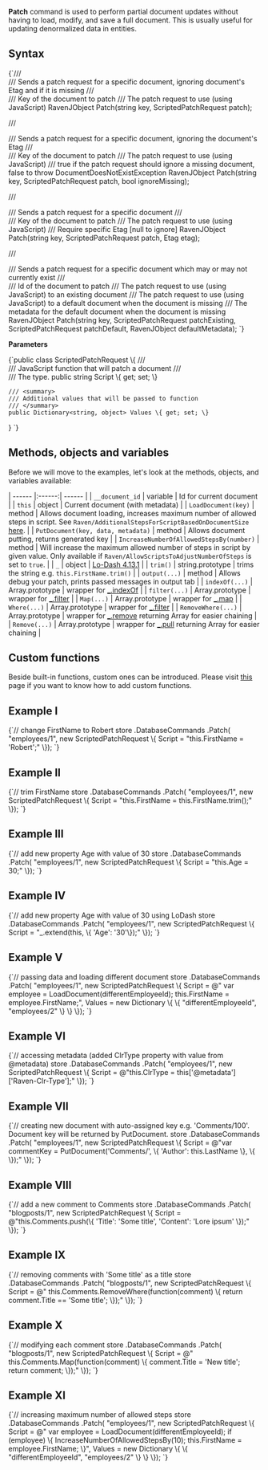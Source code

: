 
**Patch** command is used to perform partial document updates without having to load, modify, and save a full document. This is usually useful for updating denormalized data in entities.

## Syntax

<TabItem value="patch_1" label="patch_1">
<CodeBlock language="csharp">
{`/// <summary>
/// Sends a patch request for a specific document, ignoring document's Etag and if it is missing
/// </summary>
/// <param name="key">Key of the document to patch</param>
/// <param name="patch">The patch request to use (using JavaScript)</param>
RavenJObject Patch(string key, ScriptedPatchRequest patch);

/// <summary>
/// Sends a patch request for a specific document, ignoring the document's Etag
/// </summary>
/// <param name="key">Key of the document to patch</param>
/// <param name="patch">The patch request to use (using JavaScript)</param>
/// <param name="ignoreMissing">true if the patch request should ignore a missing document, false to throw DocumentDoesNotExistException</param>
RavenJObject Patch(string key, ScriptedPatchRequest patch, bool ignoreMissing);

/// <summary>
/// Sends a patch request for a specific document
/// </summary>
/// <param name="key">Key of the document to patch</param>
/// <param name="patch">The patch request to use (using JavaScript)</param>
/// <param name="etag">Require specific Etag [null to ignore]</param>
RavenJObject Patch(string key, ScriptedPatchRequest patch, Etag etag);

/// <summary>
/// Sends a patch request for a specific document which may or may not currently exist
/// </summary>
/// <param name="key">Id of the document to patch</param>
/// <param name="patchExisting">The patch request to use (using JavaScript) to an existing document</param>
/// <param name="patchDefault">The patch request to use (using JavaScript)  to a default document when the document is missing</param>
/// <param name="defaultMetadata">The metadata for the default document when the document is missing</param>
RavenJObject Patch(string key, ScriptedPatchRequest patchExisting, ScriptedPatchRequest patchDefault, RavenJObject defaultMetadata);
`}
</CodeBlock>
</TabItem>

**Parameters**

<TabItem value="scriptedpatchrequest" label="scriptedpatchrequest">
<CodeBlock language="csharp">
{`public class ScriptedPatchRequest
\{
	/// <summary>
	/// JavaScript function that will patch a document
	/// </summary>
	/// <value>The type.</value>
	public string Script \{ get; set; \}

	/// <summary>
	/// Additional values that will be passed to function
	/// </summary>
	public Dictionary<string, object> Values \{ get; set; \}
\}
`}
</CodeBlock>
</TabItem>

## Methods, objects and variables

Before we will move to the examples, let's look at the methods, objects, and variables available:

| ------ |:------:| ------ |
| `__document_id` | variable | Id for current document |
| `this` | object | Current document (with metadata) |
| `LoadDocument(key)` | method | Allows document loading, increases maximum number of allowed steps in script. See `Raven/AdditionalStepsForScriptBasedOnDocumentSize` [here](../../../server/configuration/configuration-options.mdx#javascript-parser). |
| `PutDocument(key, data, metadata)` | method | Allows document putting, returns generated key |
| `IncreaseNumberOfAllowedStepsBy(number)` | method | Will increase the maximum allowed number of steps in script by given value. Only available if `Raven/AllowScriptsToAdjustNumberOfSteps` is set to `true`. |
| `_` | object | [Lo-Dash 4.13.1](https://github.com/lodash/lodash/blob/4.13.1/doc/README.md) |
| `trim()` | string.prototype | trims the string e.g. `this.FirstName.trim()` |
| `output(...)` | method | Allows debug your patch, prints passed messages in output tab |
| `indexOf(...)` | Array.prototype | wrapper for [_.indexOf](https://github.com/lodash/lodash/blob/2.4.1/doc/README.md#_indexofarray-value-fromindex0) |
| `filter(...)` | Array.prototype | wrapper for [_.filter](https://github.com/lodash/lodash/blob/2.4.1/doc/README.md#_filtercollection-callbackidentity-thisarg) |
| `Map(...)` | Array.prototype | wrapper for [_.map](https://github.com/lodash/lodash/blob/2.4.1/doc/README.md#_mapcollection-callbackidentity-thisarg) |
| `Where(...)` | Array.prototype | wrapper for [_.filter](https://github.com/lodash/lodash/blob/2.4.1/doc/README.md#_filtercollection-callbackidentity-thisarg) |
| `RemoveWhere(...)` | Array.prototype | wrapper for [_.remove](https://github.com/lodash/lodash/blob/2.4.1/doc/README.md#_removearray-callbackidentity-thisarg) returning Array for easier chaining |
| `Remove(...)` | Array.prototype | wrapper for [_.pull](https://github.com/lodash/lodash/blob/2.4.1/doc/README.md#_pullarray-value) returning Array for easier chaining |

## Custom functions

Beside built-in functions, custom ones can be introduced. Please visit [this](../../../studio/overview/settings/custom-functions.mdx) page if you want to know how to add custom functions.

## Example I

<TabItem value="patch_2" label="patch_2">
<CodeBlock language="csharp">
{`// change FirstName to Robert
store
	.DatabaseCommands
	.Patch(
		"employees/1",
		new ScriptedPatchRequest
			\{
				Script = "this.FirstName = 'Robert';"
			\});
`}
</CodeBlock>
</TabItem>

## Example II

<TabItem value="patch_3" label="patch_3">
<CodeBlock language="csharp">
{`// trim FirstName
store
	.DatabaseCommands
	.Patch(
		"employees/1",
		new ScriptedPatchRequest
		\{
			Script = "this.FirstName = this.FirstName.trim();"
		\});
`}
</CodeBlock>
</TabItem>

## Example III

<TabItem value="patch_4" label="patch_4">
<CodeBlock language="csharp">
{`// add new property Age with value of 30
store
	.DatabaseCommands
	.Patch(
		"employees/1",
		new ScriptedPatchRequest
		\{
			Script = "this.Age = 30;"
		\});
`}
</CodeBlock>
</TabItem>

## Example IV

<TabItem value="patch_5" label="patch_5">
<CodeBlock language="csharp">
{`// add new property Age with value of 30 using LoDash
store
	.DatabaseCommands
	.Patch(
		"employees/1",
		new ScriptedPatchRequest
		\{
			Script = "_.extend(this, \{ 'Age': '30'\});"
		\});
`}
</CodeBlock>
</TabItem>

## Example V

<TabItem value="patch_6" label="patch_6">
<CodeBlock language="csharp">
{`// passing data and loading different document
store
	.DatabaseCommands
	.Patch(
		"employees/1",
		new ScriptedPatchRequest
		\{
			Script = @"
						var employee = LoadDocument(differentEmployeeId);
						this.FirstName = employee.FirstName;",
			Values = new Dictionary<string, object>
				         \{
					         \{ "differentEmployeeId", "employees/2" \}
				         \}
		\});
`}
</CodeBlock>
</TabItem>

## Example VI

<TabItem value="patch_7" label="patch_7">
<CodeBlock language="csharp">
{`// accessing metadata (added ClrType property with value from @metadata)
store
	.DatabaseCommands
	.Patch(
		"employees/1",
		new ScriptedPatchRequest
		\{
			Script = @"this.ClrType = this['@metadata']['Raven-Clr-Type'];"
		\});
`}
</CodeBlock>
</TabItem>

## Example VII

<TabItem value="patch_8" label="patch_8">
<CodeBlock language="csharp">
{`// creating new document with auto-assigned key e.g. 'Comments/100'. Document key will be returned by PutDocument.
store
	.DatabaseCommands
	.Patch(
		"employees/1",
		new ScriptedPatchRequest
		\{
			Script = @"var commentKey = PutDocument('Comments/', \{ 'Author': this.LastName \}, \{ \});"
		\});
`}
</CodeBlock>
</TabItem>

## Example VIII

<TabItem value="patch_9" label="patch_9">
<CodeBlock language="csharp">
{`// add a new comment to Comments
store
	.DatabaseCommands
	.Patch(
		"blogposts/1",
		new ScriptedPatchRequest
		\{
			Script = @"this.Comments.push(\{ 'Title': 'Some title', 'Content': 'Lore ipsum' \});"
		\});
`}
</CodeBlock>
</TabItem>

## Example IX

<TabItem value="patch_1_0" label="patch_1_0">
<CodeBlock language="csharp">
{`// removing comments with 'Some title' as a title
store
	.DatabaseCommands
	.Patch(
		"blogposts/1",
		new ScriptedPatchRequest
		\{
			Script = @"
						this.Comments.RemoveWhere(function(comment) \{
							return comment.Title == 'Some title';
						\});"
		\});
`}
</CodeBlock>
</TabItem>

## Example X

<TabItem value="patch_1_1" label="patch_1_1">
<CodeBlock language="csharp">
{`// modifying each comment
store
	.DatabaseCommands
	.Patch(
		"blogposts/1",
		new ScriptedPatchRequest
		\{
			Script = @"
						this.Comments.Map(function(comment) \{
							comment.Title = 'New title';
							return comment;
						\});"
		\});
`}
</CodeBlock>
</TabItem>

## Example XI

<TabItem value="patch_1_2" label="patch_1_2">
<CodeBlock language="csharp">
{`// increasing maximum number of allowed steps
store
	.DatabaseCommands
	.Patch(
		"employees/1",
		new ScriptedPatchRequest
		\{
			Script = @"
						var employee = LoadDocument(differentEmployeeId);
						if (employee) \{
							IncreaseNumberOfAllowedStepsBy(10);
							this.FirstName = employee.FirstName;
						\}",
			Values = new Dictionary<string, object>
				         \{
					         \{ "differentEmployeeId", "employees/2" \}
				         \}
		\});
`}
</CodeBlock>
</TabItem>


